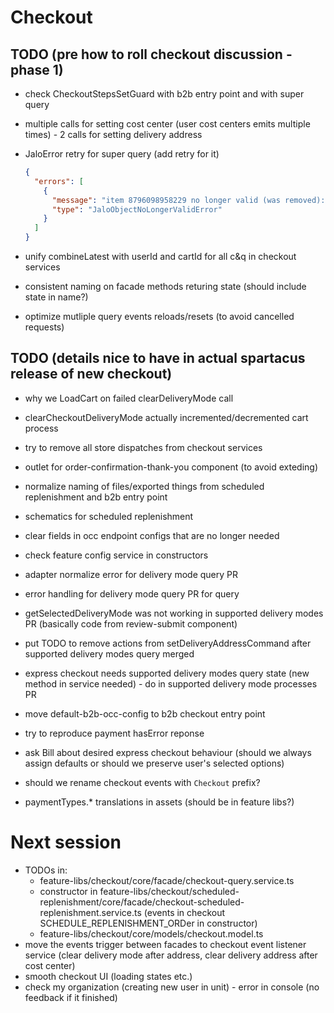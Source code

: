 # Checkout

## TODO (pre how to roll checkout discussion - phase 1)

- check CheckoutStepsSetGuard with b2b entry point and with super query
- multiple calls for setting cost center (user cost centers emits multiple times) - 2 calls for setting delivery address
- JaloError retry for super query (add retry for it)

  ```json
  {
    "errors": [
      {
        "message": "item 8796098958229 no longer valid (was removed): object no longer valid",
        "type": "JaloObjectNoLongerValidError"
      }
    ]
  }
  ```

- unify combineLatest with userId and cartId for all c&q in checkout services
- consistent naming on facade methods returing state (should include state in name?)
- optimize mutliple query events reloads/resets (to avoid cancelled requests)

## TODO (details nice to have in actual spartacus release of new checkout)

- why we LoadCart on failed clearDeliveryMode call
- clearCheckoutDeliveryMode actually incremented/decremented cart process

- try to remove all store dispatches from checkout services
- outlet for order-confirmation-thank-you component (to avoid exteding)
- normalize naming of files/exported things from scheduled replenishment and b2b entry point
- schematics for scheduled replenishment
- clear fields in occ endpoint configs that are no longer needed
- check feature config service in constructors
- adapter normalize error for delivery mode query PR
- error handling for delivery mode query PR for query
- getSelectedDeliveryMode was not working in supported delivery modes PR (basically code from review-submit component)
- put TODO to remove actions from setDeliveryAddressCommand after supported delivery modes query merged
- express checkout needs supported delivery modes query state (new method in service needed) - do in supported delivery mode processes PR
- move default-b2b-occ-config to b2b checkout entry point
- try to reproduce payment hasError reponse
- ask Bill about desired express checkout behaviour (should we always assign defaults or should we preserve user's selected options)
- should we rename checkout events with `Checkout` prefix?
- paymentTypes.\* translations in assets (should be in feature libs?)

# Next session

- TODOs in:
  - feature-libs/checkout/core/facade/checkout-query.service.ts
  - constructor in feature-libs/checkout/scheduled-replenishment/core/facade/checkout-scheduled-replenishment.service.ts (events in checkout SCHEDULE_REPLENISHMENT_ORDer in constructor)
  - feature-libs/checkout/core/models/checkout.model.ts
- move the events trigger between facades to checkout event listener service (clear delivery mode after address, clear delivery address after cost center)
- smooth checkout UI (loading states etc.)
- check my organization (creating new user in unit) - error in console (no feedback if it finished)
